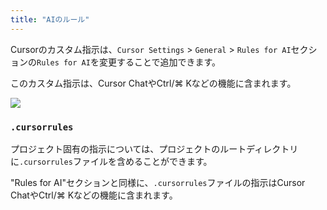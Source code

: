 ```yaml
---
title: "AIのルール"
---
```


Cursorのカスタム指示は、`Cursor Settings` > `General` > `Rules for AI`セクションの`Rules for AI`を変更することで追加できます。

このカスタム指示は、Cursor ChatやCtrl/⌘ Kなどの機能に含まれます。

<Frame>
<img src="/images/context/rules-for-ai.png" />
</Frame>

### `.cursorrules`

プロジェクト固有の指示については、プロジェクトのルートディレクトリに`.cursorrules`ファイルを含めることができます。

"Rules for AI"セクションと同様に、`.cursorrules`ファイルの指示はCursor ChatやCtrl/⌘ Kなどの機能に含まれます。